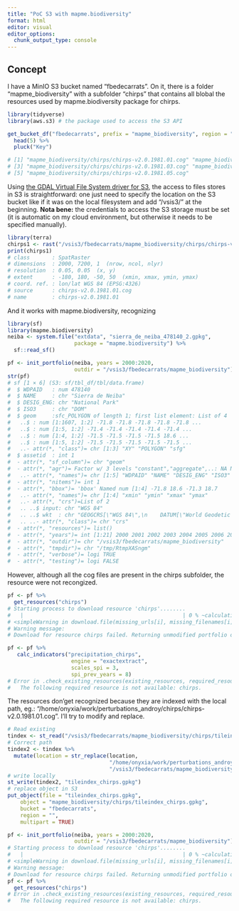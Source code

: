 ```yaml
---
title: "PoC S3 with mapme.biodiversity"
format: html
editor: visual
editor_options: 
  chunk_output_type: console
---
```


## Concept

I have a MinIO S3 bucket named "fbedecarrats". On it, there is a folder "mapme_biodiversity" with a subfolder "chirps" that contains all blobal the resources used by mapme.biodiversity package for chirps. 

```r
library(tidyverse)
library(aws.s3) # the package used to access the S3 API 

get_bucket_df("fbedecarrats", prefix = "mapme_biodiversity", region = "") %>%
  head(5) %>%
  pluck("Key")

# [1] "mapme_biodiversity/chirps/chirps-v2.0.1981.01.cog" "mapme_biodiversity/chirps/chirps-v2.0.1981.02.cog"
# [3] "mapme_biodiversity/chirps/chirps-v2.0.1981.03.cog" "mapme_biodiversity/chirps/chirps-v2.0.1981.04.cog"
# [5] "mapme_biodiversity/chirps/chirps-v2.0.1981.05.cog"
```

Using [the GDAL Virtual File System driver for S3](https://gdal.org/user/virtual_file_systems.html#vsis3-aws-s3-files), the access to files stores in S3 is straightforward: one just need to specify the location on the S3 bucket like if it was on the local filesystem and add "/vsis3/" at the beginning.
**Nota bene:** the credentials to access the S3 storage must be set (it is automatic on my cloud environment, but otherwise it needs to be specified manually).

```r
library(terra)
chirps1 <- rast("/vsis3/fbedecarrats/mapme_biodiversity/chirps/chirps-v2.0.1981.01.cog")
print(chirps1)
# class       : SpatRaster 
# dimensions  : 2000, 7200, 1  (nrow, ncol, nlyr)
# resolution  : 0.05, 0.05  (x, y)
# extent      : -180, 180, -50, 50  (xmin, xmax, ymin, ymax)
# coord. ref. : lon/lat WGS 84 (EPSG:4326) 
# source      : chirps-v2.0.1981.01.cog 
# name        : chirps-v2.0.1981.01 
```

And it works with mapme.biodiversity, recognizing 

```r
library(sf)
library(mapme.biodiversity)
neiba <- system.file("extdata", "sierra_de_neiba_478140_2.gpkg", 
                     package = "mapme.biodiversity") %>%
  sf::read_sf()

pf <- init_portfolio(neiba, years = 2000:2020, 
                     outdir = "/vsis3/fbedecarrats/mapme_biodiversity")
str(pf)
# sf [1 × 6] (S3: sf/tbl_df/tbl/data.frame)
#  $ WDPAID   : num 478140
#  $ NAME     : chr "Sierra de Neiba"
#  $ DESIG_ENG: chr "National Park"
#  $ ISO3     : chr "DOM"
#  $ geom     :sfc_POLYGON of length 1; first list element: List of 4
#   ..$ : num [1:1607, 1:2] -71.8 -71.8 -71.8 -71.8 -71.8 ...
#   ..$ : num [1:5, 1:2] -71.4 -71.4 -71.4 -71.4 -71.4 ...
#   ..$ : num [1:4, 1:2] -71.5 -71.5 -71.5 -71.5 18.6 ...
#   ..$ : num [1:5, 1:2] -71.5 -71.5 -71.5 -71.5 -71.5 ...
#   ..- attr(*, "class")= chr [1:3] "XY" "POLYGON" "sfg"
#  $ assetid  : int 1
#  - attr(*, "sf_column")= chr "geom"
#  - attr(*, "agr")= Factor w/ 3 levels "constant","aggregate",..: NA NA NA NA NA
#   ..- attr(*, "names")= chr [1:5] "WDPAID" "NAME" "DESIG_ENG" "ISO3" ...
#  - attr(*, "nitems")= int 1
#  - attr(*, "bbox")= 'bbox' Named num [1:4] -71.8 18.6 -71.3 18.7
#   ..- attr(*, "names")= chr [1:4] "xmin" "ymin" "xmax" "ymax"
#   ..- attr(*, "crs")=List of 2
#   .. ..$ input: chr "WGS 84"
#   .. ..$ wkt  : chr "GEOGCRS[\"WGS 84\",\n    DATUM[\"World Geodetic System 1984\",\n        ELLIPSOID[\"WGS 84\",6378137,298.257223"| __truncated__
#   .. ..- attr(*, "class")= chr "crs"
#  - attr(*, "resources")= list()
#  - attr(*, "years")= int [1:21] 2000 2001 2002 2003 2004 2005 2006 2007 2008 2009 ...
#  - attr(*, "outdir")= chr "/vsis3/fbedecarrats/mapme_biodiversity"
#  - attr(*, "tmpdir")= chr "/tmp/RtmpXASngm"
#  - attr(*, "verbose")= logi TRUE
#  - attr(*, "testing")= logi FALSE
```

However, although all the cog files are present in the chirps subfolder, the resource were not recongized. 

```r
pf <- pf %>%
  get_resources("chirps")
# Starting process to download resource 'chirps'........
#   |                                                  | 0 % ~calculating  
# <simpleWarning in download.file(missing_urls[i], missing_filenames[i], quiet = TRUE,     mode = ifelse(Sys.info()["sysname"] == "Windows", "wb", "w")): URL https://data.chc.ucsb.edu/products/CHIRPS-2.0/global_monthly/cogs/chirps-v2.0.1981.01.cog: cannot open destfile '/vsis3/fbedecarrats/mapme_biodiversity/chirps/chirps-v2.0.1981.01.cog', reason 'No such file or directory'>
# Warning message:
# Download for resource chirps failed. Returning unmodified portfolio object.

pf <- pf %>%
   calc_indicators("precipitation_chirps",
                    engine = "exactextract",
                    scales_spi = 3,
                    spi_prev_years = 8)
# Error in .check_existing_resources(existing_resources, required_resources,  : 
#   The following required resource is not available: chirps.
```

The resources don'get recognized because they are indexed with the local path, eg.: "/home/onyxia/work/perturbations_androy/chirps/chirps-v2.0.1981.01.cog". I'll try to modify and replace. 

```r
# Read existing
tindex <- st_read("/vsis3/fbedecarrats/mapme_biodiversity/chirps/tileindex_chirps.gpkg")
# Correct path
tindex2 <- tindex %>%
  mutate(location = str_replace(location, 
                                "/home/onyxia/work/perturbations_androy/",
                                "/vsis3/fbedecarrats/mapme_biodiversity/"))
# write locally
st_write(tindex2, "tileindex_chirps.gpkg")
# replace object in S3
put_object(file = "tileindex_chirps.gpkg",
    object = "mapme_biodiversity/chirps/tileindex_chirps.gpkg",
    bucket = "fbedecarrats",
    region = "",
    multipart = TRUE)
```

```r
pf <- init_portfolio(neiba, years = 2000:2020, 
                     outdir = "/vsis3/fbedecarrats/mapme_biodiversity")
# Starting process to download resource 'chirps'........
#   |                                                  | 0 % ~calculating  
# <simpleWarning in download.file(missing_urls[i], missing_filenames[i], quiet = TRUE,     mode = ifelse(Sys.info()["sysname"] == "Windows", "wb", "w")): URL https://data.chc.ucsb.edu/products/CHIRPS-2.0/global_monthly/cogs/chirps-v2.0.1981.01.cog: cannot open destfile '/vsis3/fbedecarrats/mapme_biodiversity/chirps/chirps-v2.0.1981.01.cog', reason 'No such file or directory'>
# Warning message:
# Download for resource chirps failed. Returning unmodified portfolio object. 
pf <- pf %>%
  get_resources("chirps")
# Error in .check_existing_resources(existing_resources, required_resources,  : 
#   The following required resource is not available: chirps.
```

